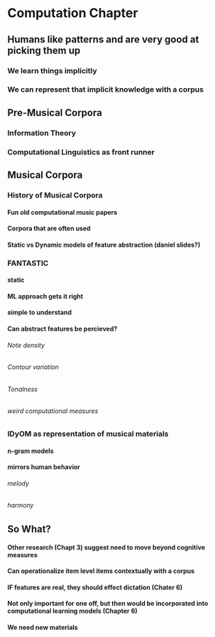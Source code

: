 # Computation Chapter

## Humans like patterns and are very good at picking them up
### We learn things implicitly
### We can represent that implicit knowledge with a corpus 
## Pre-Musical Corpora
### Information Theory
### Computational Linguistics as front runner
## Musical Corpora
### History of Musical Corpora 
#### Fun old computational music papers 
#### Corpora that are often used
#### Static vs Dynamic models of feature abstraction (daniel slides?)
### FANTASTIC 
#### static 
#### ML approach gets it right
#### simple to understand
#### Can abstract features be percieved? 
###### Note density
###### Contour variation
###### Tonalness
###### weird computational measures
### IDyOM as representation of musical materials 
#### n-gram models
#### mirrors human behavior
###### melody
###### harmony
## So What?
#### Other research (Chapt 3) suggest need to move beyond cognitive measures
#### Can operationalize item level items contextually with a corpus 
#### IF features are real, they should effect dictation (Chater 6)
#### Not only important for one off, but then would be incorporated into computational learning models (Chapter 6)
#### We need new materials 
